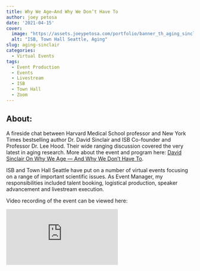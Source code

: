 ```yaml
---
title: Why We Age—And Why We Don’t Have To
author: joey petosa
date: '2021-04-15'
cover:
  image: "https://assets.joeypetosa.com/portfolio/banner_th_aging_sinclair.png"
  alt: "ISB, Town Hall Seattle, Aging"
slug: aging-sinclair
categories:
  - Virtual Events
tags:
  - Event Production
  - Events
  - Livestream
  - ISB
  - Town Hall
  - Zoom
---
```


## About:  
A fireside chat between Harvard Medical School professor and New York Times 
bestselling author Dr. David Sinclair and ISB Co-founder and Professor Dr. Lee 
Hood. Their wide ranging discussion covered the very latest in aging research. 
More about the event and program here: 
[David Sinclair On Why We Age — And Why We Don’t Have To](https://isbscience.org/news/2021/04/16/sinclair-aging/).  

ISB and Town Hall Seattle have put on a number of virtual events focusing on a 
range of important scientific issues. As Event Manager, my responsibilities
included talent booking, logistical production, speaker advancement and 
livestream execution.  

Video recording of the event can be viewed here:  


<div id="videocontainer">
  <div class="container">
  <iframe src="https://www.youtube-nocookie.com/embed/BRFqPSy48b4" title="YouTube video player" frameborder="0" allow="accelerometer; autoplay; clipboard-write; encrypted-media; gyroscope; picture-in-picture" allowfullscreen class="video">></iframe>
  </div>
</div>
